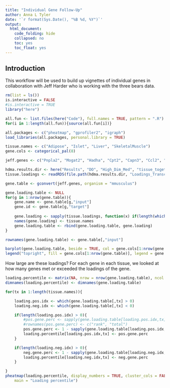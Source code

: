 ```yaml
---
title: "Individual Gene Follow-Up"
author: Anna L Tyler
date: '`r format(Sys.Date(), "%B %d, %Y")`'
output: 
  html_document:
    code_folding: hide
    collapsed: no
    toc: yes
    toc_float: yes
---
```


## Introduction

This workflow will be used to build up vignettes of individual
genes in collaboration with Jeff Harder who is working with the
three bears data.

```r
rm(list = ls())
is.interactive = FALSE
#is.interactive = TRUE
library("here")

all.fun <- list.files(here("Code"), full.names = TRUE, pattern = ".R")
for(i in 1:length(all.fun)){source(all.fun[i])}
```

```r
all.packages <- c("pheatmap", "gprofiler2", "igraph")
load_libraries(all.packages, personal.library = TRUE)
```

```r
tissue.names <- c("Adipose", "Islet", "Liver", "SkeletalMuscle")
gene.cols <- categorical_pal(8)

jeff.genes <- c("Pnpla2", "Mogat2", "Hadha", "Cpt2", "Capn3", "Ccl2", "Prkaa1", "Prkaa2")

```


```r
hdma.results.dir <- here("Results", "DO", "High_Dim_Med", "tissue_together-_-complete_mediation")
tissue.loadings <- readRDS(file.path(hdma.results.dir, "Loadings_Transcripts_0.RDS"))
```


```r

gene.table <- gconvert(jeff.genes, organism = "mmusculus")

gene.loading.table <- NULL
for(g in 1:nrow(gene.table)){
	gene.name <- gene.table[g,"input"]
	gene.id <- gene.table[g,"target"]
	
	gene.loading <- sapply(tissue.loadings, function(x) if(length(which(rownames(x) == gene.id)) > 0){x[which(rownames(x) == gene.id)]}else{0})
	names(gene.loading) <- tissue.names
	gene.loading.table <- rbind(gene.loading.table, gene.loading)	
}

rownames(gene.loading.table) <- gene.table[,"input"]

barplot(gene.loading.table, beside = TRUE, col = gene.cols[1:nrow(gene.table)], main = "Loading")
legend("topright", fill = gene.cols[1:nrow(gene.table)], legend = gene.table[,"input"], cex = 0.7)
```

How large are these loadings?
For each gene in each tissue, we looked at how many genes met or exceeded the loadings
of the gene.

```r
loading.percentile <- matrix(NA, nrow = nrow(gene.loading.table), ncol = ncol(gene.loading.table))
dimnames(loading.percentile) <- dimnames(gene.loading.table)

for(tx in 1:length(tissue.names)){

    loading.pos.idx <- which(gene.loading.table[,tx] > 0)
    loading.neg.idx <- which(gene.loading.table[,tx] < 0)

    if(length(loading.pos.idx) > 0){
        #pos.gene.perc <- sapply(gene.loading.table[loading.pos.idx,tx], function(x) c(length(which(tissue.loadings[[tx]] >= x)),length(tissue.loadings[[tx]])))
        #rownames(pos.gene.perc) <- c("rank", "total")
        pos.gene.perc <- 1 - sapply(gene.loading.table[loading.pos.idx,tx], function(x) length(which(tissue.loadings[[tx]] >= x))/length(tissue.loadings[[tx]]))
        loading.percentile[loading.pos.idx,tx] <- pos.gene.perc
    }

    if(length(loading.neg.idx) > 0){
        neg.gene.perc <- 1 - sapply(gene.loading.table[loading.neg.idx,tx], function(x) length(which(tissue.loadings[[tx]] <= x))/length(tissue.loadings[[tx]]))
        loading.percentile[loading.neg.idx,tx] <- neg.gene.perc
    }

}
pheatmap(loading.percentile, display_numbers = TRUE, cluster_cols = FALSE, cluster_rows = FALSE,
    main = "Loading percentile")
```

